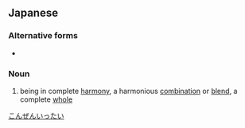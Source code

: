 ==Japanese==
{{ja-kanjitab|こん|ぜん|いつ|たい|k3=いっ|yomi=o}}

===Alternative forms===
* {{l|ja|混然一体}}

===Noun===
{{ja-noun|こんぜんいったい}}

# being in complete [[harmony]], a harmonious [[combination]] or [[blend]], a complete [[whole]]

[[Category:Yojijukugo|こんぜんいったい]]